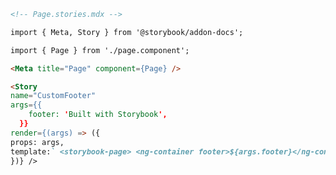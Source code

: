 ```md
<!-- Page.stories.mdx -->

import { Meta, Story } from '@storybook/addon-docs';

import { Page } from './page.component';

<Meta title="Page" component={Page} />

<Story
name="CustomFooter"
args={{
    footer: 'Built with Storybook',
  }}
render={(args) => ({
props: args,
template:` <storybook-page> <ng-container footer>${args.footer}</ng-container> </storybook-page> `,
})} />
```
